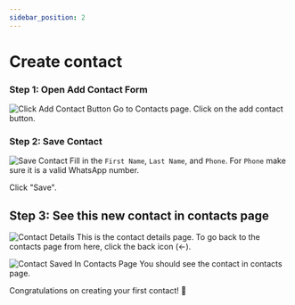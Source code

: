 ```yaml
---
sidebar_position: 2
---
```


# Create contact

### Step 1: Open Add Contact Form
![Click Add Contact Button](/img/tutorial/getting-started/create-contact/create-contact-click-add-contact-button.png)
Go to Contacts page. Click on the add contact button.

### Step 2: Save Contact
![Save Contact](/img/tutorial/getting-started/create-contact/create-contact-save-contact.png)
Fill in the `First Name`, `Last Name`, and `Phone`. For `Phone` make sure it is a valid WhatsApp number. 

Click "Save". 

## Step 3: See this new contact in contacts page
![Contact Details](/img/tutorial/getting-started/create-contact/create-contact-contact-saved.png)
This is the contact details page. To go back to the contacts page from here, click the back icon (<-).

![Contact Saved In Contacts Page](/img/tutorial/getting-started/create-contact/create-contact-contact-saved-in-contacts-page.png)
You should see the contact in contacts page.

Congratulations on creating your first contact! 🎉